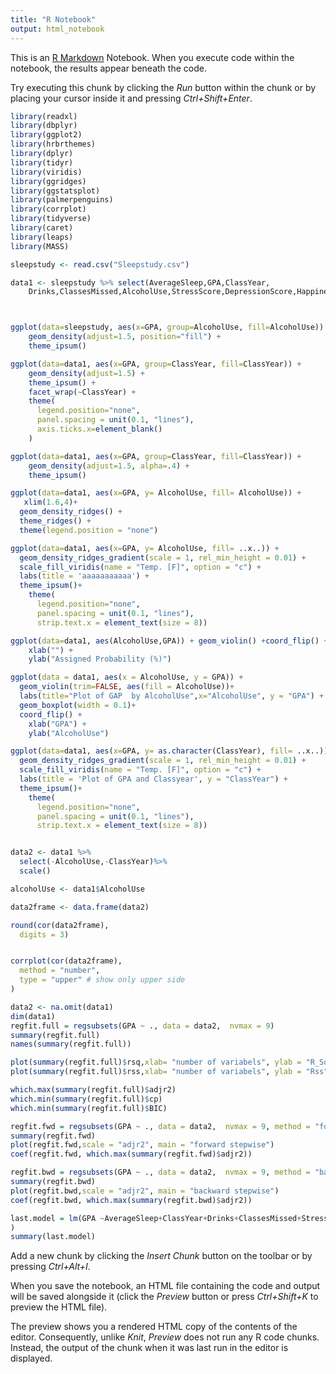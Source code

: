 ---
title: "R Notebook"
output: html_notebook
---

This is an [R Markdown](http://rmarkdown.rstudio.com) Notebook. When you execute code within the notebook, the results appear beneath the code. 

Try executing this chunk by clicking the *Run* button within the chunk or by placing your cursor inside it and pressing *Ctrl+Shift+Enter*. 

```{r}
library(readxl)
library(dbplyr)
library(ggplot2)
library(hrbrthemes)
library(dplyr)
library(tidyr)
library(viridis)
library(ggridges)
library(ggstatsplot)
library(palmerpenguins)
library(corrplot)
library(tidyverse)
library(caret)
library(leaps)
library(MASS)
```

```{r}
sleepstudy <- read.csv("Sleepstudy.csv")

data1 <- sleepstudy %>% select(AverageSleep,GPA,ClassYear,
    Drinks,ClassesMissed,AlcoholUse,StressScore,DepressionScore,Happiness,AnxietyScore)



ggplot(data=sleepstudy, aes(x=GPA, group=AlcoholUse, fill=AlcoholUse)) +
    geom_density(adjust=1.5, position="fill") +
    theme_ipsum()

ggplot(data=data1, aes(x=GPA, group=ClassYear, fill=ClassYear)) +
    geom_density(adjust=1.5) +
    theme_ipsum() +
    facet_wrap(~ClassYear) +
    theme(
      legend.position="none",
      panel.spacing = unit(0.1, "lines"),
      axis.ticks.x=element_blank()
    )

ggplot(data=data1, aes(x=GPA, group=ClassYear, fill=ClassYear)) +
    geom_density(adjust=1.5, alpha=.4) +
    theme_ipsum()

ggplot(data=data1, aes(x=GPA, y= AlcoholUse, fill= AlcoholUse)) +
   xlim(1.6,4)+
  geom_density_ridges() +
  theme_ridges() + 
  theme(legend.position = "none")

ggplot(data=data1, aes(x=GPA, y= AlcoholUse, fill= ..x..)) +
  geom_density_ridges_gradient(scale = 1, rel_min_height = 0.01) +
  scale_fill_viridis(name = "Temp. [F]", option = "c") +
  labs(title = 'aaaaaaaaaaa') +
  theme_ipsum()+
    theme(
      legend.position="none",
      panel.spacing = unit(0.1, "lines"),
      strip.text.x = element_text(size = 8))

ggplot(data=data1, aes(AlcoholUse,GPA)) + geom_violin() +coord_flip() + # This switch X and Y axis and allows to get the horizontal version
    xlab("") +
    ylab("Assigned Probability (%)")


```




```{r}
ggplot(data = data1, aes(x = AlcoholUse, y = GPA)) + 
  geom_violin(trim=FALSE, aes(fill = AlcoholUse))+
  labs(title="Plot of GAP  by AlcoholUse",x="AlcoholUse", y = "GPA") +
  geom_boxplot(width = 0.1)+
  coord_flip() +
    xlab("GPA") +
    ylab("AlcoholUse")

ggplot(data=data1, aes(x=GPA, y= as.character(ClassYear), fill= ..x..)) +
  geom_density_ridges_gradient(scale = 1, rel_min_height = 0.01) +
  scale_fill_viridis(name = "Temp. [F]", option = "c") +
  labs(title = 'Plot of GPA and Classyear', y = "ClassYear") +
  theme_ipsum()+
    theme(
      legend.position="none",
      panel.spacing = unit(0.1, "lines"),
      strip.text.x = element_text(size = 8))


data2 <- data1 %>%
  select(-AlcoholUse,-ClassYear)%>%
  scale()

alcoholUse <- data1$AlcoholUse

data2frame <- data.frame(data2)

round(cor(data2frame),
  digits = 3)


corrplot(cor(data2frame),
  method = "number",
  type = "upper" # show only upper side
)
```



```{r}
data2 <- na.omit(data1)
dim(data1)
regfit.full = regsubsets(GPA ~ ., data = data2,  nvmax = 9)
summary(regfit.full)
names(summary(regfit.full))

plot(summary(regfit.full)$rsq,xlab= "number of variabels", ylab = "R_Square", Type = "l")
plot(summary(regfit.full)$rss,xlab= "number of variabels", ylab = "Rss", Type = "l")

which.max(summary(regfit.full)$adjr2)
which.min(summary(regfit.full)$cp)
which.min(summary(regfit.full)$BIC)

regfit.fwd = regsubsets(GPA ~ ., data = data2,  nvmax = 9, method = "forward")
summary(regfit.fwd)
plot(regfit.fwd,scale = "adjr2", main = "forward stepwise")
coef(regfit.fwd, which.max(summary(regfit.fwd)$adjr2))

regfit.bwd = regsubsets(GPA ~ ., data = data2,  nvmax = 9, method = "backward")
summary(regfit.bwd)
plot(regfit.bwd,scale = "adjr2", main = "backward stepwise")
coef(regfit.bwd, which.max(summary(regfit.bwd)$adjr2))

last.model = lm(GPA ~AverageSleep+ClassYear+Drinks+ClassesMissed+StressScore+DepressionScore+AnxietyScore, data=data2
)
summary(last.model)
```

Add a new chunk by clicking the *Insert Chunk* button on the toolbar or by pressing *Ctrl+Alt+I*.

When you save the notebook, an HTML file containing the code and output will be saved alongside it (click the *Preview* button or press *Ctrl+Shift+K* to preview the HTML file).

The preview shows you a rendered HTML copy of the contents of the editor. Consequently, unlike *Knit*, *Preview* does not run any R code chunks. Instead, the output of the chunk when it was last run in the editor is displayed.
